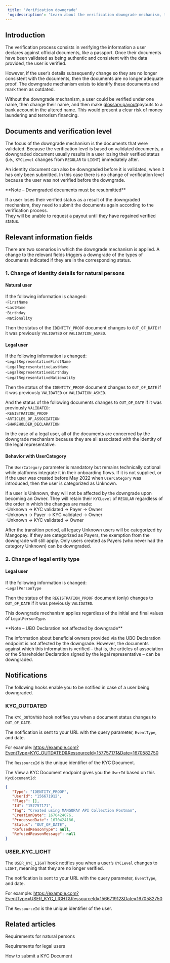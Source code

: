 ```yaml
---  
 title: 'Verification downgrade'  
 'og:description': 'Learn about the verification downgrade mechanism, the scenarios triggering a downgrade, and hook notifications for changes.'  
---  
```


## Introduction  

The verification process consists in verifying the information a user declares against official documents, like a passport. Once their documents have been validated as being authentic and consistent with the data provided, the user is verified.  

However, if the user’s details subsequently change so they are no longer consistent with the documents, then the documents are no longer adequate proof. The downgrade mechanism exists to identify these documents and mark them as outdated.  

Without the downgrade mechanism, a user could be verified under one name, then change their name, and then make <glossary:payout>payouts</glossary> to a bank account in the altered name. This would present a clear risk of money laundering and terrorism financing.   

## Documents and verification level  

The focus of the downgrade mechanism is the documents that were validated. Because the verification level is based on validated documents, a downgraded document usually results in a user losing their verified status (i.e., `KYCLevel` changes from `REGULAR` to `LIGHT`) immediately after.  

An identity document can also be downgraded before it is validated, when it has only been submitted. In this case there is no change of verification level because the user was not verified before the downgrade.  

<Note>  
**Note – Downgraded documents must be resubmitted** 
  
If a user loses their verified status as a result of the downgraded mechanism, they need to submit the documents again according to the verification process.  
They will be unable to request a payout until they have regained verified status.  
</Note>  

## Relevant information fields  

There are two scenarios in which the downgrade mechanism is applied. A change to the relevant fields triggers a downgrade of the types of documents indicated if they are in the corresponding status.  

### 1. Change of identity details for natural persons  

#### Natural user  

If the following information is changed:  
-`FirstName`  
-`LastName`  
-`Birthday`  
-`Nationality`  

Then the status of the `IDENTITY_PROOF` document changes to `OUT_OF_DATE` if it was previously `VALIDATED` or `VALIDATION_ASKED`.  

#### Legal user  

If the following information is changed:  
-`LegalRepresentativeFirstName`  
-`LegalRepresentativeLastName`  
-`LegalRepresentativeBirthday`  
-`LegalRepresentativeNationality`  

Then the status of the `IDENTITY_PROOF` document changes to `OUT_OF_DATE` if it was previously `VALIDATED` or `VALIDATION_ASKED`.  

And the status of the following documents changes to `OUT_OF_DATE` if it was previously `VALIDATED`:  
-`REGISTRATION_PROOF`  
-`ARTICLES_OF_ASSOCIATION`  
-`SHAREHOLDER_DECLARATION`  

In the case of a legal user, all of the documents are concerned by the downgrade mechanism because they are all associated with the identity of the legal representative.  

#### Behavior with UserCategory  

The `UserCategory` parameter is mandatory but remains technically optional while platforms integrate it in their onboarding flows. If it is not supplied, or if the user was created before May 2022 when `UserCategory` was introduced, then the user is categorized as Unknown.  

If a user is Unknown, they will not be affected by the downgrade upon becoming an Owner. They will retain their `KYCLevel` of `REGULAR` regardless of the order in which the changes are made:  
-Unknown → KYC validated → Payer → Owner  
-Unknown → Payer → KYC validated → Owner  
-Unknown → KYC validated → Owner  

After the transition period, all legacy Unknown users will be categorized by Mangopay. If they are categorized as Payers, the exemption from the downgrade will still apply. Only users created as Payers (who never had the category Unknown) can be downgraded.  

### 2. Change of legal entity type  

#### Legal user  

If the following information is changed:  
-`LegalPersonType`  

Then the status of the `REGISTRATION_PROOF` document (only) changes to `OUT_OF_DATE` if it was previously `VALIDATED`.  

This downgrade mechanism applies regardless of the initial and final values of `LegalPersonType`.  

<Note>  
**Note – UBO Declaration not affected by downgrade** 
  
The information about beneficial owners provided via the UBO Declaration endpoint is not affected by the downgrade. However, the documents against which this information is verified – that is, the articles of association or the Shareholder Declaration signed by the legal representative – can be downgraded.  
</Note>  

## Notifications  

The following hooks enable you to be notified in case of a user being downgraded.  

### KYC_OUTDATED  

The `KYC_OUTDATED` hook notifies you when a document status changes to `OUT_OF_DATE`.  

The notification is sent to your URL with the query parameter, `EventType`, and date.  

For example:<Info> https://example.com?EventType=KYC_OUTDATED&RessourceId=157757171&Date=1670582750</Info>  

The `RessourceId` is the unique identifier of the KYC Document.  

The View a KYC Document endpoint gives you the `UserId` based on this `KycDocumentId`:  
```json Response example to obtain the <inline-code>UserId</inline-code>
{
   "Type": "IDENTITY_PROOF",
   "UserId": "156671912",
   "Flags": [],
   "Id": "157757171",
   "Tag": "Created using MANGOPAY API Collection Postman",
   "CreationDate": 1670424076,
   "ProcessedDate": 1670424186,
   "Status": "OUT_OF_DATE",
   "RefusedReasonType": null,
   "RefusedReasonMessage": null
}
```  

### USER_KYC_LIGHT  

The `USER_KYC_LIGHT` hook notifies you when a user’s `KYCLevel` changes to `LIGHT`, meaning that they are no longer verified.  

The notification is sent to your URL with the query parameter, `EventType`, and date.  

For example:<Info> https://example.com?EventType=USER_KYC_LIGHT&RessourceId=156671912&Date=1670582750</Info>  

The `RessourceId` is the unique identifier of the user.  

## Related articles  

<Card title="null">Requirements for natural persons</Card>  

<Card title="Article">Requirements for legal users</Card>  

<Card title="Tutorial">How to submit a KYC Document</Card>